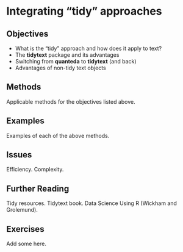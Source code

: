 # Integrating "tidy" approaches {#further-tidy}

## Objectives

- What is the "tidy" approach and how does it apply to text?
- The **tidytext** package and its advantages
- Switching from **quanteda** to **tidytext** (and back)
- Advantages of non-tidy text objects


## Methods

Applicable methods for the objectives listed above.

## Examples

Examples of each of the above methods.

## Issues

Efficiency.  Complexity.

## Further Reading

Tidy resources.  Tidytext book.  Data Science Using R (Wickham and Grolemund).

## Exercises

Add some here.
